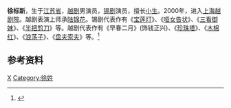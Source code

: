 '''徐标新'''{{BD|1971年|2月|||catIdx=X徐}}，生于[[江苏省|江苏省]]，[[越剧|越剧]]男演员，[[锡剧|锡剧]]演员，擅长[[小生|小生]]。2000年，进入[[上海越剧院|上海越剧院]]。越剧表演上师承[[陆锦花|陆锦花]]。锡剧代表作有《[[宝莲灯|宝莲灯]]》、《[[哑女告状|哑女告状]]》、《[[三看御妹|三看御妹]]》、《[[半把剪刀|半把剪刀]]》等。越剧代表作有《早春二月》(饰钱正兴)、《[[珍珠塔|珍珠塔]]》、《[[木棉红|木棉红]]》、《[[浪荡子|浪荡子]]》、《[[盘夫索夫|盘夫索夫]]》等。<ref>{{Cite web |url=http://yule.sohu.com/20060825/n245000169.shtml |title=名家—徐标新  |access-date=2010-04-18 |archive-date=2016-03-04 |archive-url=https://web.archive.org/web/20160304230007/http://yule.sohu.com/20060825/n245000169.shtml |dead-url=no }}</ref>

== 参考资料 ==
<references/>

[[Category:越剧演员|X]]
[[Category:徐姓|Category:徐姓]]